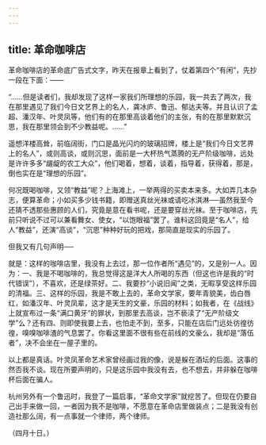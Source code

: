 ```yaml
---
---
---
```

title: 革命咖啡店
---



革命咖啡店的革命底广告式文字，昨天在报章上看到了，仗着第四个“有闲”，先抄一段在下面：——

“……但是读者们，我却发现了这样一家我们所理想的乐园，我一共去了两次，我在那里遇见了我们今日文艺界上的名人，龚冰庐、鲁迅、郁达夫等。并且认识了孟超、潘汉年、叶灵凤等，他们有的在那里高谈着他们的主张，有的在那里默默沉思，我在那里领会到不少教益呢。……”

遥想洋楼高耸，前临阔街，门口是晶光闪灼的玻璃招牌，楼上是“我们今日文艺界上的名人”，或则高谈，或则沉思，面前是一大杯热气蒸腾的无产阶级咖啡，远处是许许多多“龌龊的农工大众”，他们喝着，想着，谈着，指导着，获得着，那是，倒也实在是“理想的乐园”。

何况既喝咖啡，又领“教益”呢？上海滩上，一举两得的买卖本来多。大如弄几本杂志，便算革命；小如买多少钱书籍，即赠送真丝光袜或请吃冰淇淋──虽然我至今还猜不透那些惠顾的人们，究竟是意在看书呢，还是要穿丝光袜。至于咖啡店，先前只听说不过可以兼看舞女、使女，“以饱眼福”罢了。谁料这回竟是“名人”，给人“教益”，还演“高谈”，“沉思”种种好玩的把戏，那简直是现实的乐园了。

但我又有几句声明──

就是：这样的咖啡店里，我没有上去过，那一位作者所“遇见”的，又是别一人。因为：一、我是不喝咖啡的，我总觉得这是洋大人所喝的东西（但这也许是我的“时代错误”），不喜欢，还是绿茶好。二、我要抄“小说旧闻”之类，无暇享受这样乐园的清福。三、这样的乐园，我是不敢上去的，革命文学家，要年青貌美，齿白唇红，如潘汉年、叶灵凤辈，这才是天生的文豪，乐园的材料；如我者，在《战线》上就宣布过一条“满口黄牙”的罪状，到那里去高谈，岂不亵渎了“无产阶级文学”么？还有四、则即使我要上去，也怕走不到，至多，只能在店后门远处彷徨彷徨，嗅嗅咖啡渣的气息罢了。你看这里面不很有些在前线的文豪么，我却是“落伍者”，决不会坐在一屋子里的。

以上都是真话。叶灵凤革命艺术家曾经画过我的像，说是躲在酒坛的后面。这事的然否我不谈。现在所要声明的，只是这乐园中我没有去，也不想去，并非躲在咖啡杯后面在骗人。

杭州另外有一个鲁迅时，我登了一篇启事，“革命文学家”就挖苦了。但现在仍要自己出手来做一回，一者因为我不是咖啡，不愿意在革命店里做装点；二是我没有创造社那么阔，有一点事就一个律师，两个律师。

（四月十日。）